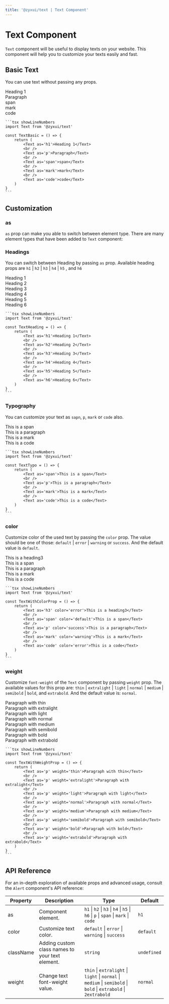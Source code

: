 ```yaml
---
title: '@zyxui/text | Text Component'
---
```




# Text Component

`Text` component will be useful to display texts on your website. This component will help you to customize your texts easily and fast.

## Basic Text

You can use text without passing any props.

<Example>
    <Preview>
        <div>
            <Text as='h1'>Heading 1</Text>
        </div>
        <div>
            <Text as='p'>Paragraph</Text>
        </div>
        <div>
            <Text as='span'>span</Text>
        </div>
        <div>
            <Text as='mark'>mark</Text>
        </div>
        <div>
            <Text as='code'>code</Text>
        </div>
    </Preview>

    ```tsx showLineNumbers
    import Text from '@zyxui/text'

    const TextBasic = () => {
        return (
            <Text as='h1'>Heading 1</Text>
            <br />
            <Text as='p'>Paragraph</Text>
            <br />
            <Text as='span'>span</Text>
            <br />
            <Text as='mark'>mark</Text>
            <br />
            <Text as='code'>code</Text>
        )
    }
    ```
</Example>

## Customization

### as

`as` prop can make you able to switch between element type. There are many element types that have been added to `Text` component:

### Headings

You can switch between Heading by passing `as` prop. Available heading props are `h1` | `h2` | `h3` | `h4` | `h5` , and `h6`

<Example>
    <Preview>
        <div>
            <Text as='h1'>Heading 1</Text>
        </div>
        <div>
            <Text as='h2'>Heading 2</Text>
        </div>
        <div>
            <Text as='h3'>Heading 3</Text>
        </div>
        <div>
            <Text as='h4'>Heading 4</Text>
        </div>
        <div>
            <Text as='h5'>Heading 5</Text>
        </div>
        <div>
            <Text as='h6'>Heading 6</Text>
        </div>
    </Preview>

    ```tsx showLineNumbers
    import Text from '@zyxui/text'

    const TextHeading = () => {
        return (
            <Text as='h1'>Heading 1</Text>
            <br />
            <Text as='h2'>Heading 2</Text>
            <br />
            <Text as='h3'>Heading 3</Text>
            <br />
            <Text as='h4'>Heading 4</Text>
            <br />
            <Text as='h5'>Heading 5</Text>
            <br />
            <Text as='h6'>Heading 6</Text>
        )
    }
    ```
</Example>


### Typography

You can customize your text as `sapn`, `p`, `mark` or `code` also.


<Example>
    <Preview>
        <div>
            <Text as='span'>This is a span</Text>
        </div>
        <div>
            <Text as='p'>This is a paragraph</Text>
        </div>
        <div>
            <Text as='mark'>This is a mark</Text>
        </div>
        <div>
            <Text as='code'>This is a code</Text>
        </div>
    </Preview>

    ```tsx showLineNumbers
    import Text from '@zyxui/text'

    const TextTypo = () => {
        return (
            <Text as='span'>This is a span</Text>
            <br />
            <Text as='p'>This is a paragraph</Text>
            <br />
            <Text as='mark'>This is a mark</Text>
            <br />
            <Text as='code'>This is a code</Text>
        )
    }
    ```
</Example>


### color

Customize color of the used text by passing the `color` prop. The value should be one of those: `default` | `error` | `warning` or `success`. And the default value is `default`.

<Example>
    <Preview>
        <div>
            <Text as='h3' color='error'>This is a heading3</Text>
        </div>
        <div>
            <Text as='span' color='default'>This is a span</Text>
        </div>
        <div>
            <Text as='p' color='success'>This is a paragraph</Text>
        </div>
        <div>
            <Text as='mark' color='warning'>This is a mark</Text>
        </div>
        <div>
            <Text as='code' color='error'>This is a code</Text>
        </div>
    </Preview>

    ```tsx showLineNumbers
    import Text from '@zyxui/text'

    const TextWithColorProp = () => {
        return (
            <Text as='h3' color='error'>This is a heading3</Text>
            <br />
            <Text as='span' color='default'>This is a span</Text>
            <br />
            <Text as='p' color='success'>This is a paragraph</Text>
            <br />
            <Text as='mark' color='warning'>This is a mark</Text>
            <br />
            <Text as='code' color='error'>This is a code</Text>
        )
    }
    ```
</Example>


### weight

Customize `font-weight` of the `Text` component by passing `weight` prop. The available values for this prop are: `thin` | `extralight` | `light` | `normal` | `medium` | `semibold` | `bold`, and `extrabold`. And the default value is: `normal`.

<Example>
    <Preview>
        <div>
            <Text as='p' weight='thin'>Paragraph with thin</Text>
        </div>
        <div>
            <Text as='p' weight='extralight'>Paragraph with extralight</Text>
        </div>
        <div>
            <Text as='p' weight='light'>Paragraph with light</Text>
        </div>
        <div>
            <Text as='p' weight='normal'>Paragraph with normal</Text>
        </div>
        <div>
            <Text as='p' weight='medium'>Paragraph with medium</Text>
        </div>
        <div>
            <Text as='p' weight='semibold'>Paragraph with semibold</Text>
        </div>
        <div>
            <Text as='p' weight='bold'>Paragraph with bold</Text>
        </div>
        <div>
            <Text as='p' weight='extrabold'>Paragraph with extrabold</Text>
        </div>
    </Preview>

    ```tsx showLineNumbers
    import Text from '@zyxui/text'

    const TextWithWeightProp = () => {
        return (
            <Text as='p' weight='thin'>Paragraph with thin</Text>
            <br />
            <Text as='p' weight='extralight'>Paragraph with extralight</Text>
            <br />
            <Text as='p' weight='light'>Paragraph with light</Text>
            <br />
            <Text as='p' weight='normal'>Paragraph with normal</Text>
            <br />
            <Text as='p' weight='medium'>Paragraph with medium</Text>
            <br />
            <Text as='p' weight='semibold'>Paragraph with semibold</Text>
            <br />
            <Text as='p' weight='bold'>Paragraph with bold</Text>
            <br />
            <Text as='p' weight='extrabold'>Paragraph with extrabold</Text>
        )
    }
    ```
</Example>


## API Reference

For an in-depth exploration of available props and advanced usage, consult the `Alert` component's API reference:

| Property            | Description                               | Type        | Default     |
| --------------------|-------------------------------------------|-------------|-------------|
| as | Component element. | `h1` \| `h2` \| `h3` \| `h4` \| `h5` \| `h6` \| `p` \| `span` \| `mark` \| `code` | `h1` |
| color | Customize text color. | `default` \| `error` \| `warning` \| `success` | `default` |
| className | Adding custom class names to your text element. | `string` | `undefined` |
| weight | Change text font-weight value. | `thin` \| `extralight` \| `light` \| `normal` \| `medium` \| `semibold` \| `bold` \| `extrabold` \| `2extrabold` | `normal` |
